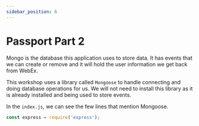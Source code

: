 ```yaml
---
sidebar_position: 6
---
```


# Passport Part 2

Mongo is the database this application uses to store data. It has events that we can create or remove and it will hold the user information we get back from WebEx.

This workshop uses a library called `Mongoose` to handle connecting and doing database operations for us. We will not need to install this library as it is already installed and being used to store events.

In the `index.js`, we can see the few lines that mention Mongoose.

```javascript title=index.js showLineNumbers
const express = require('express');
```
